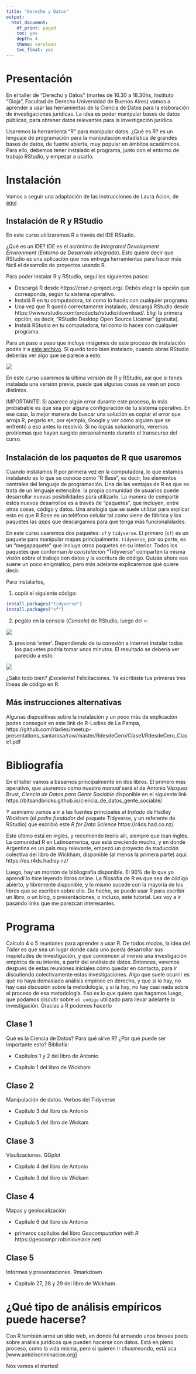 ```yaml
---
title: "Derecho y Datos"
output:
  html_document:
    df_print: paged
    toc: yes
    depth: 4
    theme: cerulean
    toc_float: yes
---
```


# Presentación

En el taller de "Derecho y Datos" (martes de 16.30 a 18.30hs, Instituto "Gioja", Facultad de Derecho Universidad de Buenos Aires) vamos a aprender a usar las herramientas de la Ciencia de Datos para la elaboración de investigaciones jurídicas. La idea es poder manipular bases de datos públicas, para obtener datos relevantes para la investigación jurídica.

Usaremos la herramienta "R" para manipular datos. ¿Qué es R? es un lenguaje de programación para la manipulación estadística de grandes bases de datos, de fuente abierta, muy popular en ámbitos académicos. Para ello, debemos tener instalado el programa, junto con el entorno de trabajo RStudio, y empezar a usarlo.

# Instalación

Vamos a seguir una adaptación de las instrucciones de Laura Acion, de [aquí](https://github.com/lauracion/R_Curso_de_Nivelacion/blob/master/Instalacion_R_RStudio.md#instalaci%C3%B3n-de-r-y-rstudio). 

## Instalación de R y RStudio

En este curso utilizaremos R a través del IDE RStudio. 

¿Qué es un IDE? IDE es el acrónimo de *Integrated Development Environment* (*Entorno de Desarrollo Integrado*). Esto quiere decir que RStudio es una aplicación que nos entrega herramientas para hacer más fácil el desarrollo de proyectos usando R.

Para poder instalar R y RStudio, seguí los siguientes pasos:

- Descargá R desde https://cran.r-project.org/. Debés elegir la opción que corresponda, según tu sistema operativo.
- Instalá R en tu computadora, tal como lo hacés con cualquier programa. 
- Una vez que R quedó correctamente instalado, descargá RStudio desde https://www.rstudio.com/products/rstudio/download/. Eligí la primera opción, es decir, "RStudio Desktop Open Source License" (gratuita). 
- Instalá RStudio en tu computadora, tal como lo haces con cualquier programa. 

Para un paso a paso que incluye imágenes de este proceso de instalación podés ir a [este archivo](https://github.com/lauracion/R_Curso_de_Nivelacion/blob/master/Instalacion_R_RStudio.pdf). 
Si quedó todo bien instalado, cuando abras RStudio deberías ver algo que se parece a esto:

![](https://github.com/lauracion/R_Curso_de_Nivelacion/blob/master/images/rstudio.png)

En este curso usaremos la última versión de R y RStudio, así que si tenés instalada una versión previa, puede que algunas cosas se vean un poco distintas.

IMPORTANTE: Si aparece algún error durante este proceso, lo más probabable es que sea por alguna configuración de tu sistema operativo. En ese caso, la mejor manera de buscar una solución es copiar el error que arroja R, pegarlo en, por ejemplo, Google y ver cómo alguien que se enfrentó a eso antes lo resolvió. Si no lográs solucionarlo, veremos problemas que hayan surgido personalmente durante el transcurso del curso.

## Instalación de los paquetes de R que usaremos

Cuando instalamos R por primera vez en la computadora, lo que estamos instalando es lo que se conoce como "R Base", es decir, los elementos centrales del lenguaje de programación. Una de las ventajas de R es que se trata de un lenguaje extensible: la propia comunidad de usuarios puede desarrollar nuevas posibilidades para utilizarlo. La manera de compartir estos nuevos desarrollos es a través de "paquetes", que incluyen, entre otras cosas, código y datos. Una analogía que se suele utilizar para explicar esto es que R Base es un teléfono celular tal como viene de fábrica y los paquetes las _apps_ que descargamos para que tenga más funcionalidades. 

En este curso usaremos dos paquetes: `sf` y `tidyverse`. El primero (`sf`) es un paquete para manipular mapas principalmente. `tidyverse`, por su parte, es un "megapaquete" que incluye otros paquetes en su interior. Todos los paquetes que conforman _la constelación_ "Tidyverse" comparten la misma visión sobre el trabajo con datos y la escritura de código. Quizás ahora eso suene un poco enigmático, pero más adelante explicaremos qué quiere decir. 

Para instalarlos, 

1. copiá el siguiente código:

```r
install.packages("tidyverse")
install.packages("sf")
```

2. pegálo en la consola (_Console_) de RStudio, luego del `>`:

![](https://github.com/lauracion/R_Curso_de_Nivelacion/raw/master/images/install.packages.png)

3. presioná 'enter'. 
Dependiendo de tu conexión a internet instalar todos los paquetes podría tomar unos minutos. El resultado se debería ver parecido a esto:


![](https://github.com/lauracion/R_Curso_de_Nivelacion/raw/master/images/paquetes_instalados.png)


¿Salió todo bien? ¡Excelente! Felicitaciones. Ya escribiste tus primeras tres líneas de código en R.

## Más instrucciones alternativas

Algunas diapositivas sobre la instalación y un poco más de explicación podes conseguir en este link de R-Ladies de La Pampa, https://github.com/rladies/meetup-presentations_santarosa/raw/master/RdesdeCero/Clase1/RdesdeCero_Clase1.pdf  


# Bibliografía

En el taller vamos a basarnos principalmente en dos libros. El primero más operativo, que usaremos como nuestro _manual_  será el de Antonio Vázquez Brust, _Ciencia de Datos para Gente Sociable_ disponible en el siguiente link https://bitsandbricks.github.io/ciencia_de_datos_gente_sociable/ 

Y asimismo vamos a ir a las fuentes principales _el tratado_ de Hadley Wickham (el _padre fundador_ del paquete Tidyverse, y un referente de RStudio) que escribió este _R for Data Science_ https://r4ds.had.co.nz/.

Este último está en inglés, y recomiendo leerlo allí, siempre que lean inglés. La comunidad R en Latinoamerica, que está creciendo mucho, y en donde Argentina es un país muy relevante, empezó un proyecto de traducción colectiva del libro de Wickham, disponible (al menos la primera parte) aquí: https://es.r4ds.hadley.nz/ 

Luego, hay un montón de bibliografía disponible. El 90% de lo que yo aprendí lo hice leyendo libros online. La filosofía de R es que sea de código abierto, y libremente disponible, y lo mismo sucede con la mayoría de los libros que se escriben sobre ello. De hecho, se puede usar R para escribir un libro, o un blog, o presentaciones, o incluso, este tutorial. Les voy a ir pasando links que me parezcan interesantes.

# Programa

Calculo 4 o 5 reuniones para aprender a usar R. De todos modos, la idea del _Taller_ es que sea un lugar donde cada uno pueda desarrollar sus inquietudes de investigación, y que comiencen al menos una investigación empírica de su interés, a partir del análisis de datos. Entonces, veremos despues de estas reuniones iniciales cómo quedar en contacto, para ir discutiendo colectivamente estas investigaciones. Algo que suele ocurrir es que no haya demasiado análisis empírico en derecho, y que si lo hay, no hay casi discusión sobre la metodología, y si la hay, no hay casi nada sobre el proceso de esa metodología. Eso es lo que quiero que hagamos luego, que podamos discutir sobre `el código` utilizado para llevar adelante la investigación. Gracias a R podemos hacerlo

## Clase 1
Qué es la Ciencia de Datos? Para qué sirve R? ¿Por qué puede ser importante esto?
Bibliofía: 

- Capítulos 1 y 2 del libro de Antonio

- Capítulo 1 del libro de Wickham

## Clase 2
Manipulación de datos. Verbos del Tidyverse

- Capítulo 3 del libro de Antonio

- Capítulo 5 del libro de Wickam

## Clase 3
Visulizaciones. GGplot

- Capítulo 4 del libro de Antonio

- Capítulo 3 del libro de Wickam

## Clase 4
Mapas y geolocalización

- Capítulo 6 del libro de Antonio

- primeros capítulos del libro _Geocomputation with R_ https://geocompr.robinlovelace.net/

## Clase 5 
Informes y presentaciones. Rmarkdown

- Capitulo 27, 28 y 29 del libro de Wickham.

# ¿Qué tipo de análisis empíricos puede hacerse?

Con R también armé un sitio web, en donde fui armando unos breves posts sobre analisis 
jurídicos que pueden hacerse con datos. Está en pleno proceso, como la vida misma, pero si quieren ir chusmeando, está aca [www.antidiscriminacion.org]

Nos vemos el martes!

